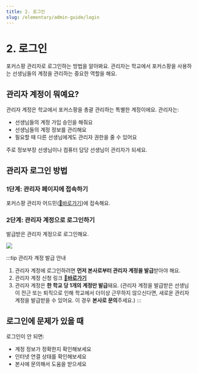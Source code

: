 ```yaml
---
title: 2. 로그인
slug: /elementary/admin-guide/login
---
```



# 2. 로그인

포커스팡 관리자로 로그인하는 방법을 알아봐요. 관리자는 학교에서 포커스팡을 사용하는 선생님들의 계정을 관리하는 중요한 역할을 해요.

## 관리자 계정이 뭐예요?

관리자 계정은 학교에서 포커스팡을 총괄 관리하는 특별한 계정이에요. 관리자는:

- 선생님들의 계정 가입 승인을 해줘요
- 선생님들의 계정 정보를 관리해요
- 필요할 때 다른 선생님에게도 관리자 권한을 줄 수 있어요

주로 정보부장 선생님이나 컴퓨터 담당 선생님이 관리자가 되세요.

## 관리자 로그인 방법

### 1단계: 관리자 페이지에 접속하기

포커스팡 관리자 어드민([🔗바로가기](http://admin.focuspang.com))에 접속해요.

### 2단계: 관리자 계정으로 로그인하기

발급받은 관리자 계정으로 로그인해요.

<Image src="/img/kr/elementary/admin/02-01.jpg" size="lg" />

:::tip 관리자 계정 발급 안내

1. 관리자 계정에 로그인하려면 **먼저 본사로부터 관리자 계정을 발급**받아야 해요.
2. 관리자 계정 신청 링크 **[🔗바로가기](https://focuspang.com/school.html)**
3. 관리자 계정은 **한 학교 당 1개의 계정만 발급**돼요.
   (관리자 계정을 발급받은 선생님이 전근 또는 퇴직으로 인해 학교에서 더이상 근무하지 않으신다면, 새로운 관리자 계정을 발급받을 수 있어요. 이 경우 **본사로 문의**주세요.)
   :::

## 로그인에 문제가 있을 때

로그인이 안 되면:

- 계정 정보가 정확한지 확인해보세요
- 인터넷 연결 상태를 확인해보세요
- 본사에 문의해서 도움을 받으세요

